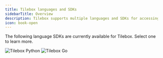 ```yaml
---
title: Tilebox languages and SDKs
sidebarTitle: Overview
description: Tilebox supports multiple languages and SDKs for accessing datasets and running workflows.
icon: book-open
---
```



The following language SDKs are currently available for Tilebox. Select one to learn more.

<CardGroup cols={3}>
  <HeroCard
    title="Tilebox Python"
    description="The Tilebox Python SDK includes full support for datasets, storage and workflows. Use it together with your favorite Python libraries to access and process data."
    href="/sdks/python/install"
  >
    <img src="/assets/tilebox-banner-python.svg" alt="Tilebox Python" />
  </HeroCard>
  <HeroCard
    title="Tilebox Go"
    description="Take advantage of strongly typed datasets and workflows - including your own, custom dataset types - by using the Tilebox Go SDK."
    href="/sdks/go/introduction"
  >
    <img src="/assets/tilebox-banner-go.svg" alt="Tilebox Go" />
  </HeroCard>
</CardGroup>
